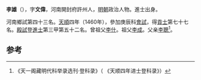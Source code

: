 '''李雄'''（{{bd|1430年||？}}），字'''文偉'''，河南開封府許州人，[[明朝|明朝]]政治人物。進士出身。

河南鄉試第四十三名。[[天顺_(明朝)|天順]]四年（1460年），參加庚辰科[[會試|會試]]，得[[貢士|貢士]]第七十七名。[[殿試|殿試]]登[[進士|進士]]第三甲第五十二名。曾祖父[[李什|李什]]。祖父[[李成|李成]]。父亲[[李聰|李聰]]<ref>《天一阁藏明代科举录选刊·登科录》（ 《天顺四年进士登科录》）</ref>。

==参考==
{{reflist}}
{{明朝人物小作品}}
{{天順四年庚辰科殿試金榜}}